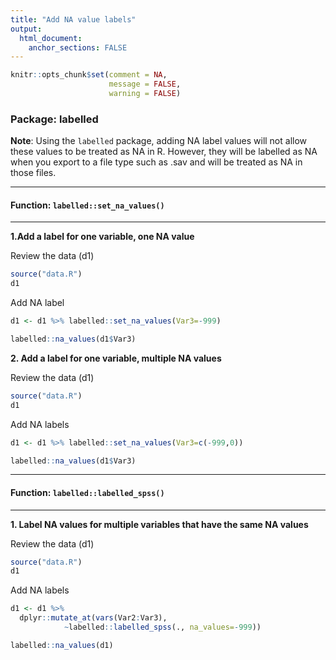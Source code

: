 ```yaml
---
title: "Add NA value labels"
output: 
  html_document:
    anchor_sections: FALSE
---
```


```r
knitr::opts_chunk$set(comment = NA,
                      message = FALSE,
                      warning = FALSE)
```


### Package: labelled

**Note**: Using the `labelled` package, adding NA label values will not allow these values to be treated as NA in R. However, they will be labelled as NA when you export to a file type such as .sav and will be treated as NA in those files.

---

#### Function: `labelled::set_na_values()`

---

**1\.Add a label for one variable, one NA value**

Review the data (d1)

```r

source("data.R")
d1

```

Add NA label

```r

d1 <- d1 %>% labelled::set_na_values(Var3=-999)

labelled::na_values(d1$Var3)

```


**2\. Add a label for one variable, multiple NA values**

Review the data (d1)

```r

source("data.R")
d1

```

Add NA labels

```r

d1 <- d1 %>% labelled::set_na_values(Var3=c(-999,0))

labelled::na_values(d1$Var3)

```


---

#### Function: `labelled::labelled_spss()`

---

**1\. Label NA values for multiple variables that have the same NA values**

Review the data (d1)

```r

source("data.R")
d1

```

Add NA labels

```r

d1 <- d1 %>% 
  dplyr::mutate_at(vars(Var2:Var3), 
            ~labelled::labelled_spss(., na_values=-999))

labelled::na_values(d1)

```
